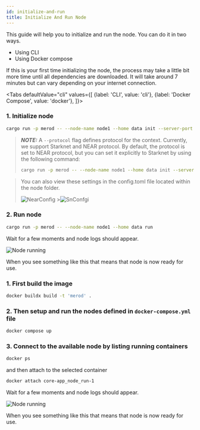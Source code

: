 ```yaml
---
id: initialize-and-run
title: Initialize And Run Node
---
```


This guide will help you to initialize and run the node. You can do it in two
ways.

- Using CLI
- Using Docker compose

If this is your first time initializing the node, the process may take a little
bit more time until all dependencies are downloaded. It will take around 7
minutes but can vary depending on your internet connection.


<Tabs
    defaultValue="cli"
    values={[
        {label: 'CLI', value: 'cli'},
        {label: 'Docker Compose', value: 'docker'},
    ]}>
<TabItem value="cli">

### 1. Initialize node

```bash title="Terminal"
cargo run -p merod -- --node-name node1 --home data init --server-port 2428 --swarm-port 2528
```

> **_NOTE:_** A `--protocol` flag defines protocol for the context. Currently,
> we support Starknet and NEAR protocol. By default, the protocol is set to NEAR
> protocol, but you can set it explicitly to Starknet by using the following
> command:
>
> ```bash title="Terminal"
> cargo run -p merod -- --node-name node1 --home data init --server-port 2428 --swarm-port 2528 --protocol starknet
> ```

> You can also view these settings in the config.toml file located within the
> node folder.
>
> ![NearConfig](/init/near-config.png) >![SnConfgi](/init/sn-config.png)

### 2. Run node

```bash title="Terminal"
cargo run -p merod -- --node-name node1 --home data run
```

Wait for a few moments and node logs should appear.

![Node running](/setup/node-running.png)

When you see something like this that means that node is now ready for use.

</TabItem>
<TabItem value="docker">

### 1. First build the image

```bash title="Terminal"
docker buildx build -t 'merod' .
```

### 2. Then setup and run the nodes defined in `docker-compose.yml` file

```bash title="Terminal"
docker compose up
```

### 3. Connect to the available node by listing running containers

```bash title="Terminal"
docker ps
```

and then attach to the selected container

```bash title="Node Terminal"
docker attach core-app_node_run-1
```

Wait for a few moments and node logs should appear.

![Node running](/setup/node-running.png)

When you see something like this that means that node is now ready for use.

</TabItem>
</Tabs>
